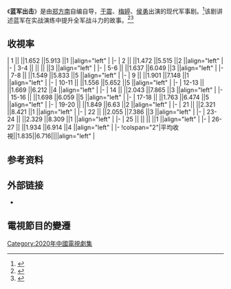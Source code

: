 {{电视节目资讯框 
| 名稱 = 蓝军出击
| 英文名稱 = ''Lan jun chu ji''
| 圖片 = 
| 圖說 = 
| 別名 = 
| 類型 = 现代、军事
| 格式 = 
| 原創 = 
| 開發 = 
| 編劇 = 郑方南
| 總導演 = 
| 導演 = 郑方南
| 助理導演 = 
| 主演 = [[于震|于震]]、[[梅婷|梅婷]]、[[侯勇|侯勇]]
| 國家 = {{CHN}}
| 語言 = [[漢語普通話|漢語普通話]]
| 字幕 = [[中文|中文]]
| 標語 = 
| 季數 = 
| 集數 = 45集<ref name="集數">{{cite web |title=發行許可證查一詢結果 |url=https://dsj.nrta.gov.cn/tims/site/views/include/quickSearch/checkIssue/result.shanty?ids=015721cedf983c374028e4a056559205 |website=國家廣播電影電視總局 |accessdate=2020-09-22 |archive-date=2020-10-01 |archive-url=https://web.archive.org/web/20201001162258/https://dsj.nrta.gov.cn/tims/site/views/include/quickSearch/checkIssue/result.shanty?ids=015721cedf983c374028e4a056559205 |dead-url=no }}</ref>
| 每集列表 = 
| 每集長度 = 45分鐘
| 配樂 = 
| 主題曲 = 
| 片頭曲 = 
| 片尾曲 = 
| 插曲 = 
| 製作年份 = 
| 製片人 = 
| 共同製片人 = 
| 出品人 = 
| 總監製 = 
| 監製 = 
| 編審 = 
| 剪輯 = 
| 外景 = 
| 攝影 = 
| 機位 = 
| 製作公司 = 
| 發行許可 = {{nowrap|（广剧）剧审字（2018）第011号}}<ref name="集數" />
| 電視網 = [[江苏卫视|江苏卫视]]
| 圖像制式 = 
| 聲音制式 = 
| 播出國家 = {{CHN}}
| 開始 = {{start date|2020|9|4}}
| 結束 = {{end date|2020|9|28}}
| 電視網1 = 
| 圖像制式1 = 
| 聲音制式1 = 
| 播出國家1 = 
| 開始1 = 
| 結束1 = 
| 前作 = 
| 續作 = 
| 相關節目 = 
| imdb_id = tt13017078
}}

《'''蓝军出击'''》是由[[郑方南|郑方南]]自编自导，[[于震|于震]]、[[梅婷|梅婷]]、[[侯勇|侯勇]]出演的现代军事剧。<ref>{{Cite web |url=https://k.sina.cn/article_1575527140_5de8a2e400100ngx6.html |title=《蓝军出击》即将开播 于震、梅婷领衔超燃军旅大戏|archive-date=2020-09-03 |dead-url=no }}</ref>该剧讲述蓝军在实战演练中提升全军战斗力的故事。<ref>{{Cite web|title=“军旅硬汉”于震再上线 梅婷“不爱红装爱武装”|url=http://www.xinhuanet.com/ent/2020-09/08/c_1126464724.htm|accessdate=2020-11-03|work=新快报}}</ref><ref>{{Cite web|title=既想赢又想输?《蓝军出击》真实展现蓝军的勇毅热血和内心纠结|url=http://news.yule.com.cn/html/202009/321905.html|accessdate=2020-11-03|work=中娱网|archive-date=2020-10-27|archive-url=https://web.archive.org/web/20201027001156/http://news.yule.com.cn/html/202009/321905.html|dead-url=no}}</ref>

== 收視率 ==
{{收视率表格
| 收视地区 = {{CHN}}
| 表格宽度 = 100%
| 字号 = 97%
| 频道 = 江苏卫视
| 首播 = yes
| 多数据来源 = yes
| 数据来源 = CSM59
| num_column = 6
| num_row = 1
| 备注 = yes
| 备注宽度 = 25%
}}
| 1 || {{FULLDATE|time=2020-9-04}} ||1.652 ||5.913 ||1 ||align="left" | 
|-
| 2 || {{FULLDATE|time=2020-9-05}} ||1.472 ||5.515 ||2 ||align="left" | 
|-
| 3-4 || {{FULLDATE|time=2020-9-06}} ||{{color|blue|'''1.345'''}} ||{{color|blue|'''4.974'''}} ||3 ||align="left" | 
|-
| 5-6 || {{FULLDATE|time=2020-9-07}} ||1.637 ||6.049 ||3 ||align="left" | 
|-
| 7-8 || {{FULLDATE|time=2020-9-08}} ||1.549 ||5.833 ||5 ||align="left" | 
|-
| 9 || {{FULLDATE|time=2020-9-09}} ||1.901 ||7.148 ||1 ||align="left" | 
|-
| 10-11 || {{FULLDATE|time=2020-9-10}} ||1.556 ||5.652 ||5 ||align="left" | 
|-
| 12-13 || {{FULLDATE|time=2020-9-11}} ||1.669 ||6.212 ||4 ||align="left" | 
|-
| 14 || {{FULLDATE|time=2020-9-12}} ||2.043 ||7.865 ||3 ||align="left" | 
|-
| 15-16 || {{FULLDATE|time=2020-9-13}} ||1.698 ||6.059 ||5 ||align="left" | 
|-
| 17-18 || {{FULLDATE|time=2020-9-14}} ||1.763 ||6.474 ||5 ||align="left" | 
|-
| 19-20 || {{FULLDATE|time=2020-9-15}} ||1.849 ||6.63 ||2 ||align="left" | 
|-
| 21 || {{FULLDATE|time=2020-9-16}} ||2.321 ||8.421 ||1 ||align="left" | 
|-
| 22 || {{FULLDATE|time=2020-9-17}} ||2.055 ||7.386 ||3 ||align="left" | 
|-
| 23-24 || {{FULLDATE|time=2020-9-18}} ||2.329 ||8.309 ||1 ||align="left" | 
|-
| 25 || {{FULLDATE|time=2020-9-19}} ||{{color|red|'''2.424'''}} ||{{color|red|'''8.831'''}} ||1 ||align="left" | 
|-
| 26-27 || {{FULLDATE|time=2020-9-20}} ||1.934 ||6.914 ||4 ||align="left" | 
|-
!colspan="2"|平均收視||1.835||6.716||{{n/a}}||align="left" |


{{收视率表格/End
| 其他备注 = 
# 数据由[[央视索福瑞|央视索福瑞]]CSM59 城市网测量仪提供，按該電視劇總時長的平均收视計算
# 收視最低的集數以{{color|blue|'''藍色'''}}表示，收視最高的集數以{{color|red|'''紅色'''}}表示
# 资料来源：[http://weibo.com/tvthings 卫视这些事儿]、[http://weibo.com/u/5260565381 TV未知数]
}}

== 参考资料 ==
{{reflist}}

== 外部链接 ==
* {{weibo|7500051978}}

== 電視節目的變遷 ==
{{電視節目的變遷
|電視台 = {{CHNML}} [[江苏卫视|江苏卫视]]
|播放檔次 = 幸福剧场
|節目名稱 = 蓝军出击<br />（2020年9月4日－2020年9月28日）
|上一節目 = [[幸福还会来敲门|幸福还会来敲门]]<br />（2020年8月12日－2020年9月4日）
|下一節目 = [[在一起_(电视剧)|在一起]]<br />（2020年9月29日－2020年10月）
}}

{{江苏卫视电视剧}}

{{DEFAULTSORT:LAN蓝}}
[[Category:2020年中國電視劇集|Category:2020年中國電視劇集]]